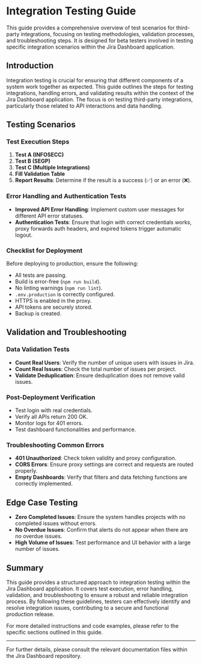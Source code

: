 # Integration Testing Guide

This guide provides a comprehensive overview of test scenarios for third-party integrations, focusing on testing methodologies, validation processes, and troubleshooting steps. It is designed for beta testers involved in testing specific integration scenarios within the Jira Dashboard application.

## Introduction

Integration testing is crucial for ensuring that different components of a system work together as expected. This guide outlines the steps for testing integrations, handling errors, and validating results within the context of the Jira Dashboard application. The focus is on testing third-party integrations, particularly those related to API interactions and data handling.

## Testing Scenarios

### Test Execution Steps

1. **Test A (INFOSECC)**
2. **Test B (SEGP)**
3. **Test C (Multiple Integrations)**
4. **Fill Validation Table**
5. **Report Results**: Determine if the result is a success (✅) or an error (❌).

### Error Handling and Authentication Tests

- **Improved API Error Handling**: Implement custom user messages for different API error statuses.
- **Authentication Tests**: Ensure that login with correct credentials works, proxy forwards auth headers, and expired tokens trigger automatic logout.

### Checklist for Deployment

Before deploying to production, ensure the following:

- All tests are passing.
- Build is error-free (`npm run build`).
- No linting warnings (`npm run lint`).
- `.env.production` is correctly configured.
- HTTPS is enabled in the proxy.
- API tokens are securely stored.
- Backup is created.

## Validation and Troubleshooting

### Data Validation Tests

- **Count Real Users**: Verify the number of unique users with issues in Jira.
- **Count Real Issues**: Check the total number of issues per project.
- **Validate Deduplication**: Ensure deduplication does not remove valid issues.

### Post-Deployment Verification

- Test login with real credentials.
- Verify all APIs return 200 OK.
- Monitor logs for 401 errors.
- Test dashboard functionalities and performance.

### Troubleshooting Common Errors

- **401 Unauthorized**: Check token validity and proxy configuration.
- **CORS Errors**: Ensure proxy settings are correct and requests are routed properly.
- **Empty Dashboards**: Verify that filters and data fetching functions are correctly implemented.

## Edge Case Testing

- **Zero Completed Issues**: Ensure the system handles projects with no completed issues without errors.
- **No Overdue Issues**: Confirm that alerts do not appear when there are no overdue issues.
- **High Volume of Issues**: Test performance and UI behavior with a large number of issues.

## Summary

This guide provides a structured approach to integration testing within the Jira Dashboard application. It covers test execution, error handling, validation, and troubleshooting to ensure a robust and reliable integration process. By following these guidelines, testers can effectively identify and resolve integration issues, contributing to a secure and functional production release.

For more detailed instructions and code examples, please refer to the specific sections outlined in this guide.

---

For further details, please consult the relevant documentation files within the Jira Dashboard repository.
